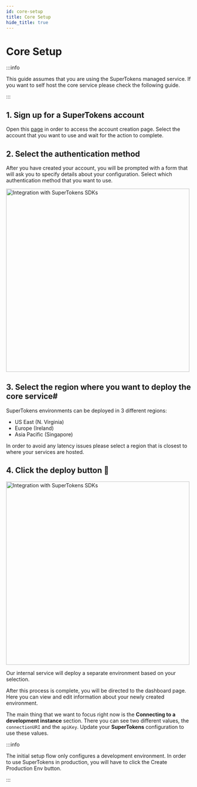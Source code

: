 ```yaml
---
id: core-setup
title: Core Setup
hide_title: true
---
```


# Core Setup

:::info

This guide assumes that you are using the SuperTokens managed service.
If you want to self host the core service please check the following guide.

:::

## 1. Sign up for a SuperTokens account

Open this [page](https://supertokens.com/auth) in order to access the account creation page. 
Select the account that you want to use and wait for the action to complete.

## 2. Select the authentication method

After you have created your account, you will be prompted with a form that will ask you to specify details about your configuration.
Select which authentication method that you want to use.

<img alt="Integration with SuperTokens SDKs" width="500px" src="/img/saas/supertokens-core-quicksetup.png" />

## 3. Select the region where you want to deploy the core service#

SuperTokens environments can be deployed in 3 different regions:

- US East (N. Virginia)
- Europe (Ireland)
- Asia Pacific (Singapore)

In order to avoid any latency issues please select a region that is closest to where your services are hosted.

## 4. Click the deploy button 🚀


<img alt="Integration with SuperTokens SDKs" width="500px" src="/img/saas/supertokens-core-success.png" />

Our internal service will deploy a separate environment based on your selection.

After this process is complete, you will be directed to the dashboard page. Here you can view and edit information about your newly created environment.

The main thing that we want to focus right now is the **Connecting to a development instance** section.
There you can see two different values, the `connectionURI` and the `apiKey`.
Update your **SuperTokens** configuration to use these values.

:::info

The initial setup flow only configures a development environment. In order to use SuperTokens in production, you will have to click the Create Production Env button.

:::
